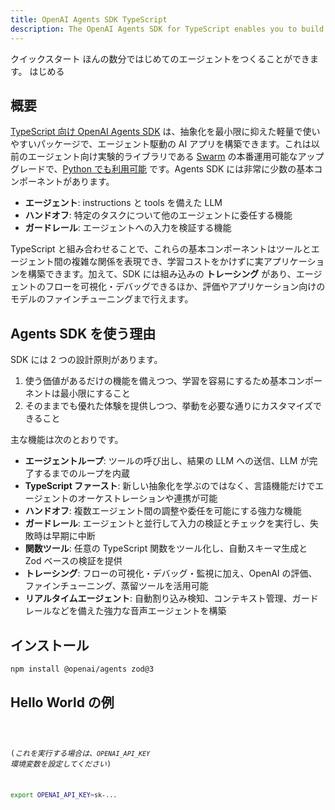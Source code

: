 ```yaml
---
title: OpenAI Agents SDK TypeScript
description: The OpenAI Agents SDK for TypeScript enables you to build agentic AI apps in a lightweight, easy-to-use package with very few abstractions.
---
```




<Hero>
  <Fragment slot="title">クイックスタート</Fragment>
  <Fragment slot="description">
    ほんの数分ではじめてのエージェントをつくることができます。
  </Fragment>
  <Fragment slot="cta">はじめる</Fragment>
</Hero>

## 概要

[TypeScript 向け OpenAI Agents SDK](https://github.com/openai/openai-agents-js) は、抽象化を最小限に抑えた軽量で使いやすいパッケージで、エージェント駆動の AI アプリを構築できます。これは以前のエージェント向け実験的ライブラリである [Swarm](https://github.com/openai/swarm/tree/main) の本番運用可能なアップグレードで、[Python でも利用可能](https://github.com/openai/openai-agents-python) です。Agents SDK には非常に少数の基本コンポーネントがあります。

- **エージェント**: instructions と tools を備えた LLM
- **ハンドオフ**: 特定のタスクについて他のエージェントに委任する機能
- **ガードレール**: エージェントへの入力を検証する機能

TypeScript と組み合わせることで、これらの基本コンポーネントはツールとエージェント間の複雑な関係を表現でき、学習コストをかけずに実アプリケーションを構築できます。加えて、SDK には組み込みの **トレーシング** があり、エージェントのフローを可視化・デバッグできるほか、評価やアプリケーション向けのモデルのファインチューニングまで行えます。

## Agents SDK を使う理由

SDK には 2 つの設計原則があります。

1. 使う価値があるだけの機能を備えつつ、学習を容易にするため基本コンポーネントは最小限にすること
2. そのままでも優れた体験を提供しつつ、挙動を必要な通りにカスタマイズできること

主な機能は次のとおりです。

- **エージェントループ**: ツールの呼び出し、結果の LLM への送信、LLM が完了するまでのループを内蔵
- **TypeScript ファースト**: 新しい抽象化を学ぶのではなく、言語機能だけでエージェントのオーケストレーションや連携が可能
- **ハンドオフ**: 複数エージェント間の調整や委任を可能にする強力な機能
- **ガードレール**: エージェントと並行して入力の検証とチェックを実行し、失敗時は早期に中断
- **関数ツール**: 任意の TypeScript 関数をツール化し、自動スキーマ生成と Zod ベースの検証を提供
- **トレーシング**: フローの可視化・デバッグ・監視に加え、OpenAI の評価、ファインチューニング、蒸留ツールを活用可能
- **リアルタイムエージェント**: 自動割り込み検知、コンテキスト管理、ガードレールなどを備えた強力な音声エージェントを構築

## インストール

```bash
npm install @openai/agents zod@3
```

## Hello World の例

<Code lang="typescript" code={helloWorldExample} title="Hello World" />

(_これを実行する場合は、`OPENAI_API_KEY` 環境変数を設定してください_)

```bash
export OPENAI_API_KEY=sk-...
```
